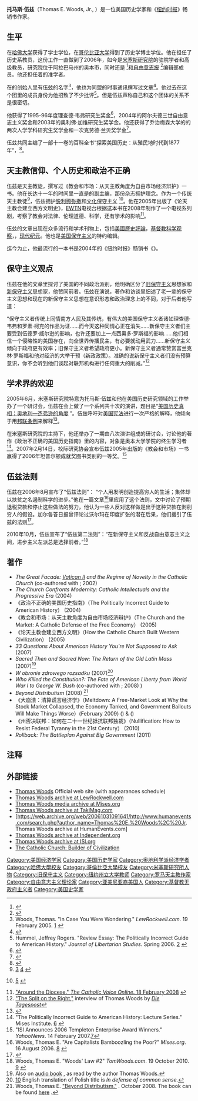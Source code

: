 {{Infobox writer <!-- for more information see [[:Template:Infobox_Writer/doc|:Template:Infobox Writer/doc]] -->
| name          = 托马斯·伍兹
| image         = 
| caption       = 
| birth_date    = {{birth date and age|1972|08|01}}
| birth_place   = {{USA}}[[马萨诸塞州|马萨诸塞州]][[梅尔罗斯|梅尔罗斯]]
| death_date    = 
| death_place   = 
| occupation    = [[历史学家|历史学家]], [[学者|学者]]
| movement      = 
| influences    = [[路德维希·冯·米塞斯|路德维希·冯·米塞斯]], [[穆瑞·罗斯巴德|穆瑞·罗斯巴德]], [[汉斯-赫尔曼·霍普|汉斯-赫尔曼·霍普]], [[罗恩·保罗|罗恩·保罗]], [[卢埃林·罗克维尔|卢埃林·罗克维尔]], [[奥地利经济学派|奥地利经济学派]]
| influenced    = 
<!-- 未知參數 | religion      = [[天主教会|天主教会]] -->
| spouse        = 海瑟·伍兹（Heather Woods）
}}
'''托马斯·伍兹'''（Thomas E. Woods, Jr., {{bd|1972年|8月1日||}}）是一位美国历史学家和《[[纽约时报|纽约时报]]》畅销书作家。

==生平==
在[[哈佛大学|哈佛大学]]获得了学士学位，在[[哥伦比亚大学|哥伦比亚大学]]得到了历史学博士学位。他在{{link-en|苏福克郡社区学院| Suffolk County Community College}}担任了历史系教员，这份工作一直做到了2006年，如今是[[路德維希·馮·米塞斯研究所|米塞斯研究院]]的驻院学者和高级教员，研究院位于阿拉巴马州的奥本市，同时还是{{link-en|自由意志主义研究杂志|Journal of Libertarian Studies}} <ref>{{Cite web |url=http://www.thomasewoods.com/about/ |title="About Thomas Woods Jr." ''ThomasEWoods.com.'' |access-date=2010-10-31 |archive-url=https://web.archive.org/web/20100501081612/http://www.thomasewoods.com/about/ |archive-date=2010-05-01 |dead-url=yes }}</ref>和[[自由意志报|自由意志报]] <ref>{{cite web |url=http://libertarianpapers.org/editorial-board/ |title=存档副本 |accessdate=2011-08-10 |deadurl=yes |archiveurl=https://web.archive.org/web/20110728030111/http://libertarianpapers.org/editorial-board/ |archivedate=2011-07-28 }}</ref>编辑部成员。他还担任着{{link-en|阿布维尔研究院|Abbeville Institute}}的准学者。

在{{link-en|南方同盟|League of the South}}的创始人里有伍兹的名字<ref>Woods, Thomas. "In Case You Were Wondering." ''LewRockwell.com''. 19 February 2005. [http://www.lewrockwell.com/blog/lewrw/archives/7450.html] {{Wayback|url=http://www.lewrockwell.com/blog/lewrw/archives/7450.html |date=20121018221631 }}</ref>，他也为同盟的时事通讯撰写过文章<ref>{{Cite web |url=http://www.reason.com/news/show/36170.html |title=Young, Cathy. "Behind the Jeffersonian Veneer." ''Reason''. June 2005 |access-date=2010-10-31 |archive-date=2009-09-25 |archive-url=https://web.archive.org/web/20090925171753/http://www.reason.com/news/show/36170.html |dead-url=no }}</ref>。他过去在这个团里的成员身份为他招致了不少批评<ref>Hummel, Jeffrey Rogers. "Review Essay: The Politically Incorrect Guide to American History." ''Journal of Libertarian Studies''. Spring 2006. [http://mises.org/journals/jls/20_2/20_2_4.pdf] {{Wayback|url=http://mises.org/journals/jls/20_2/20_2_4.pdf |date=20140924100051 }}</ref>。但是伍兹声称自己和这个团体的关系不是很密切。

他获得了1995-96年度{{link-en|校际研究协会|Intercollegiate Studies Institute}}理查德·韦弗研究生奖金<ref>{{Cite web |url=http://www.firstprinciplesjournal.com/articles.aspx?article=1223&theme=home&loc=b |title=存档副本 |access-date=2010-10-31 |archive-url=https://web.archive.org/web/20101226002750/http://www.firstprinciplesjournal.com/articles.aspx?article=1223&theme=home&loc=b |archive-date=2010-12-26 |dead-url=yes }}</ref>，2004年的阿尔夫德三世自由意志主义奖金和2003年{{link-en|独立研究所|Independent Institute}}的奥利佛·加维研究生奖学金。他还获得了乔治梅森大学的{{link-en|人文学科研究院|Institute for Humane Studies}}的两次人学学科研究生奖学金和一次克劳德·兰贝奖学金<ref>{{Cite web |url=http://www.thomasewoods.com/about/ |title=存档副本 |access-date=2010-10-31 |archive-url=https://web.archive.org/web/20100501081612/http://www.thomasewoods.com/about/ |archive-date=2010-05-01 |dead-url=yes }}</ref>。

伍兹共同主编了一部十一卷的百科全书“探索美国历史：从殖民地时代到1877年”，<ref>{{cite web |url=http://www.marshallcavendish.us/marshallcavendish-us/reference/catalog/social_studies/history/9780761477464.xml |title=存档副本 |accessdate=2010-10-31 |deadurl=yes |archiveurl=https://web.archive.org/web/20110727162854/http://www.marshallcavendish.us/marshallcavendish-us/reference/catalog/social_studies/history/9780761477464.xml |archivedate=2011-07-27 }}</ref>。

==天主教信仰、个人历史和政治不正确==
伍兹是天主教徒，撰写过《教会和市场：从天主教角度为自由市场经济辩护》一书。他在长达十一年的时间里一直是{{link-en|拉丁弥撒杂志|Latin Mass Magazine}}的副主编，那份杂志拥护{{link-en|传统天主教派|traditional Catholicism}}理念。作为一个传统天主教徒<ref>[http://www.lewrockwell.com/orig6/flood1.html] {{Wayback|url=http://www.lewrockwell.com/orig6/flood1.html |date=20130514110807 }} [http://www.booksforcatholics.com/mm5/merchant.mvc?Screen=PROD&Store_Code=B&Product_Code=9780979354021&Category_Code=The_Mass] {{Wayback|url=http://www.booksforcatholics.com/mm5/merchant.mvc?Screen=PROD&Store_Code=B&Product_Code=9780979354021&Category_Code=The_Mass |date=20080501134641 }}</ref>，伍兹拥护[[脱利腾弥撒|脱利腾弥撒]]和[[文化保守主义|文化保守主义]] <ref>{{cite web |url=http://www.lewrockwell.com/orig5/chapin4.html |title=存档副本 |accessdate=2010-10-31 |deadurl=yes |archiveurl=https://web.archive.org/web/20100210000440/http://www.lewrockwell.com/orig5/chapin4.html |archivedate=2010-02-10 }} [http://mises.org/media/1305] {{Wayback|url=http://mises.org/media/1305 |date=20141012101636 }}</ref>。他在2005年出版了《论天主教会建立西方文明史》，[[EWTN|EWTN]]电视台根据这本书在2008年制作了一个电视系列剧，考察了教会对法律、伦理道德、科学，还有学术的影响<ref>[http://www.catholicvoiceoakland.org/08-02-18/aroundthediocese.htm "Around the Diocese." ''The Catholic Voice Online''. 18 February 2008] {{webarchive|url=https://web.archive.org/web/20101030204452/http://catholicvoiceoakland.org/08-02-18/aroundthediocese.htm |date=2010年10月30日 }}</ref>。

伍兹的文章出现在众多流行和学术刊物上，包括[[美國歷史評論|美國歷史評論]]，[[基督教科学观察|基督教科学观察]]，{{link-en|投资者商业日报|Investor's Business Daily}}，[[现代纪元|现代纪元]]。他也是[[美国保守主义|美国保守主义]]的特约编辑。

迄今为止，他最流行的一本书是2004年的《纽约时报》畅销书《{{link-en|政治不正确的美国历史指南|The Politically Incorrect Guide to American History}}》。

==保守主义观点==
伍兹在他的文章里探讨了美国的不同政治派别，他明确区分了[[旧保守主义|旧保守主义]]思想家和[[新保守主义|新保守主义]]思想家，他赞同前者。伍兹在演说，著作和访谈里细述了老一辈的保守主义思想和现在的新保守主义思想在意识形态和政治理念上的不同，对于后者他写道：

“保守主义者传统上同情南方人民及其传统，有伟大的美国保守主义者诸如理查德·韦弗和罗素·柯克的作品为证......而今天这种同情心正在消失......新保守主义者们主要受到伍德罗·威尔逊的影响，也许还要加上一点西奥多·罗斯福的影响......他们相信一个侵略性的美国存在，向全世界传播民主，有必要就动用武力......新保守主义倾向于政府更有效率；旧保守主义者希望政府更小。新保守主义者通常赞赏富兰克林·罗斯福和他对经济的大举干预（新政政策）。准确的说新保守主义者们没有预算意识，你不会听到他们谈起对联邦机构进行任何重大的削减。”<ref>[http://www.lewrockwell.com/woods/woods20.html "The Split on the Right,"] {{Wayback|url=http://www.lewrockwell.com/woods/woods20.html |date=20110524085626 }} interview of Thomas Woods by ''[[Die_Tagespost|Die Tagespost]]''</ref>

==学术界的欢迎==
2005年6月，米塞斯研究院特意为托马斯·伍兹和他在美国历史研究领域的工作举办了一个研讨会，伍兹在会上做了一个系列共十次的演讲，题目是“[http://www.mises.org/media.aspx?action=category&ID=79 美国历史真相：奥地利—杰弗逊的角度] {{Wayback|url=http://www.mises.org/media.aspx?action=category&ID=79 |date=20140919220829 }}”。伍兹呼吁对[[美国宪法|美国宪法]]进行一次严格的解释，他倾向于用[[邦联条例|邦联条例]]来解释<ref>{{Cite web |url=http://www.lewrockwell.com/woods/woods92.html |title=存档副本 |access-date=2010-10-31 |archive-date=2013-05-11 |archive-url=https://web.archive.org/web/20130511134400/http://www.lewrockwell.com/woods/woods92.html |dead-url=no }}</ref>。

在米塞斯研究院的主持下，他还举办了一期由八次演讲组成的研讨会，讨论他的著作《政治不正确的美国历史指南》里的内容，对象是奥本大学学院的终生学习者<ref>"The Politically Incorrect Guide to American History: Lecture Series." Mises Institute. [http://www.mises.org/media.aspx?action=category&ID=93] {{Wayback|url=http://www.mises.org/media.aspx?action=category&ID=93 |date=20141012065233 }}</ref>。2007年2月14日，校际研究协会宣布伍兹2005年出版的《教会和市场》一书赢得了2006年坦普尔顿成就奖图书类别的一等奖。<ref>"ISI Announces 2006 Templeton Enterprise Award Winners." ''YahooNews''. 14 February 2007.[http://news.yahoo.com/s/usnw/20070214/pl_usnw/isi_announces2006_templeton_enterprise_award_winners]</ref>

==伍兹法则==
伍兹在2006年8月宣布了“伍兹法则”：
“个人用发明创造提高穷人的生活；集体却以扶贫之名遏制科学的进步。”他在一篇文章<ref>Woods, Thomas E. "Are Capitalists Bamboozling the Poor?" ''Mises.org''. 16 August 2006. [http://www.mises.org/story/2279] {{Wayback|url=http://www.mises.org/story/2279 |date=20090815143019 }}</ref>里应用了这个法则，文中讨论了预期退税贷款和停止这些做法的努力，他认为一些人反对这样做是出于这种贷款在剥削穷人的假设。加尔各答日报曾评论过沃尔玛在印度扩张的潜在后果，他们援引了伍兹的法则<ref>{{Cite web |url=http://www.telegraphindia.com/1070808/asp/opinion/story_8162853.asp |title="Food Chain." ''The Telegraph''. 8 August 2007 |access-date=2010-10-31 |archive-date=2016-03-04 |archive-url=https://web.archive.org/web/20160304210325/http://www.telegraphindia.com/1070808/asp/opinion/story_8162853.asp |dead-url=no }}</ref>。

2010年10月，伍兹宣布了“伍兹第二法则”：“在新保守主义和反战自由意志主义之间，进步主义左派总是选择前者。”<ref>Woods, Thomas E. "Woods' Law #2" ''TomWoods.com''. 19 October 2010. [http://www.tomwoods.com/blog/woods-law-2/] {{Wayback|url=http://www.tomwoods.com/blog/woods-law-2/ |date=20160304050321 }}</ref>

==著作==
* ''The Great Facade: [[第二次梵蒂岡大公會議|Vatican II]] and the Regime of Novelty in the Catholic Church'' (co-authored with {{link-en|克里斯托弗·费拉拉|Christopher Ferrara|Christopher Ferrara}}; 2002) {{ISBN|1-890740-10-1}}
* ''The Church Confronts Modernity: Catholic Intellectuals and the Progressive Era'' (2004) {{ISBN|0-231-13186-0}} 
*《政治不正确的美国历史指南》（The Politically Incorrect Guide to American History） (2004) {{ISBN|0-89526-047-6}}
* 《教会和市场：从天主教角度为自由市场经济辩护》（The Church and the Market: A Catholic Defense of the Free Economy） (2005) {{ISBN|0-7391-1036-5}}
* 《论天主教会建立西方文明》（How the Catholic Church Built Western Civilization） (2005) {{ISBN|0-89526-038-7}}  
*''33 Questions About American History You're Not Supposed to Ask'' (2007) {{ISBN|0307346684}}
*''Sacred Then and Sacred Now: The Return of the Old Latin Mass'' (2007)<ref>Also on [http://www.booksforcatholics.com/mm5/merchant.mvc?Screen=PROD&Store_Code=B&Product_Code=STSNCD&Category_Code= audio book] {{Wayback|url=http://www.booksforcatholics.com/mm5/merchant.mvc?Screen=PROD&Store_Code=B&Product_Code=STSNCD&Category_Code= |date=20110708083133 }}, as read by the author Thomas Woods.</ref> {{ISBN|9780979354021}}
*''W obronie zdrowego rozsadku'' (2007)<ref>[http://www.multibook.pl/439,thomas-e.-woods-w-obronie-zdrowego-rozsadku.html?SID=a3fea0228639a63d8a11adfcc29614a1] {{Wayback|url=http://www.multibook.pl/439,thomas-e.-woods-w-obronie-zdrowego-rozsadku.html?SID=a3fea0228639a63d8a11adfcc29614a1 |date=20120202224639 }} English translation of Polish title is ''In defense of common sense.''</ref>
*''Who Killed the Constitution?: The Fate of American Liberty from World War I to George W. Bush'' (co-authored with {{link-en|凯文·古兹曼|Kevin Gutzman|Kevin Gutzman}}; 2008) {{ISBN|978-0307405753}})
*''Beyond Distributism'' (2008) <ref>Woods, Thomas E. [http://www.acton.org/commentary/479_beyond_distributism.php "Beyond Distributism."]  {{webarchive|url=https://web.archive.org/web/20081211103341/http://www.acton.org/commentary/479_beyond_distributism.php |date=2008-12-11 }} {{link-en|阿克顿大学|Acton Institute}}. October 2008. The book can be found [https://secure.acton.org/BookShoppe/main/title.php?id=603 here] {{webarchive|url=https://web.archive.org/web/20110713124231/https://secure.acton.org/BookShoppe/main/title.php?id=603 |date=2011-07-13 }}.</ref>
*《大崩溃：清算谎言经济学》（Meltdown: A Free-Market Look at Why the Stock Market Collapsed, the Economy Tanked, and Government Bailouts Will Make Things Worse）(February 2009) ({{ISBN|1-5969-8587-9}}) & ({{ISBN|978-1-5969-8587-2}})
*《州否决联邦：如何在二十一世纪抵抗联邦独裁》（Nullification: How to Resist Federal Tyranny in the 21st Century） (2010) {{ISBN|1596981490}}
*''Rollback: The Battleplan Against Big Government '' (2011) {{ISBN|1596981415}}

==注释==
{{reflist|2}}

==外部链接==
*[https://web.archive.org/web/20090805093041/http://www.thomasewoods.com/ Thomas Woods] Official web site (with appearances schedule)
*[http://www.lewrockwell.com/woods/woods-arch.html Thomas Woods archive at LewRockwell.com] {{Wayback|url=http://www.lewrockwell.com/woods/woods-arch.html |date=20130430012340 }}
*[http://mises.org/media.aspx?action=showname&ID=424 Thomas Woods media archive at Mises.org] {{Wayback|url=http://mises.org/media.aspx?action=showname&ID=424 |date=20140914022127 }}
*[https://web.archive.org/web/20100329073921/http://www.takimag.com/blogs/thomaswoods Thomas Woods archive at TakiMag.com]
*[https://web.archive.org/web/20061031091641/http://www.humanevents.com/search.php?author_name=Thomas%20E.%20Woods%2C%20Jr. Thomas Woods archive at HumanEvents.com]
*[http://www.independent.org/aboutus/person_detail.asp?id=1105 Thomas Woods archive at Independent.org] {{Wayback|url=http://www.independent.org/aboutus/person_detail.asp?id=1105 |date=20210223204529 }}
*[http://isi.org/search/search.aspx?SBy=thomas%20woods Thomas Woods archive at ISI.org] {{Wayback|url=http://isi.org/search/search.aspx?SBy=thomas%20woods |date=20120825190219 }}
*[http://www.ewtn.com/vondemand/audio/file_index.asp?SeriesId=7129&pgnu= The Catholic Church: Builder of Civilization] {{Wayback|url=http://www.ewtn.com/vondemand/audio/file_index.asp?SeriesId=7129&pgnu= |date=20120930193610 }}

{{Authority control}}
{{DEFAULTSORT: Woods, Thomas}}
[[Category:美国经济学家|Category:美国经济学家]]
[[Category:美国历史学家|Category:美国历史学家]]
[[Category:奥地利学派经济学者|Category:奥地利学派经济学者]]
[[Category:哈佛大學校友|Category:哈佛大學校友]]
[[Category:哥倫比亞大學校友|Category:哥倫比亞大學校友]]
[[Category:米塞斯研究所人物|Category:米塞斯研究所人物]]
[[Category:旧保守主义|Category:旧保守主义]]
[[Category:纽约州立大学教师|Category:纽约州立大学教师]]
[[Category:罗马天主教作家|Category:罗马天主教作家]]
[[Category:自由意志主义理论家|Category:自由意志主义理论家]]
[[Category:亚美尼亚裔美国人|Category:亚美尼亚裔美国人]]
[[Category:基督教无政府主义者|Category:基督教无政府主义者]]
[[Category:美国史学家|Category:美国史学家]]